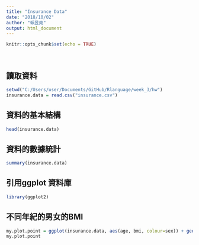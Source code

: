 ```yaml
---
title: "Insurance Data"
date: "2018/10/02"
author: "賴昱堯"
output: html_document
---
```


```r
knitr::opts_chunk$set(echo = TRUE)
```
</br>

## 讀取資料

```r
setwd("C:/Users/user/Documents/GitHub/Rlanguage/week_3/hw")
insurance.data = read.csv("insurance.csv")

```

## 資料的基本結構

```r
head(insurance.data)

```

## 資料的數據統計

```r
summary(insurance.data)

```

## 引用ggplot 資料庫

```r
library(ggplot2)

```

## 不同年紀的男女的BMI

```r
my.plot.point = ggplot(insurance.data, aes(age, bmi, colour=sex)) + geom_point()
my.plot.point

```

